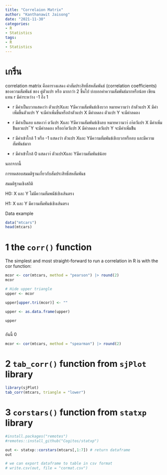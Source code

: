 ```yaml
---
title: "Correlaion Matrix"
author: "Kanthanawit Jaisong"
date: "2021-11-30"
categories:
- R
- Statistics
tags:
- R
- Statistics
---
```


# เกริ่น

correlation matrix คือตารางแสดง ค่าสัมประสิทธิ์สหสัมพันธ์ (correlation coefficients) ของความสัมพันธ์ ของ คู่ตัวแปร หรือ มากกว่า 2 ขึ้นไป บ่งบอกค่าความสัมพันธ์มากหรือน้อย เขียนแทน r มีค่าระหว่าง -1 ถึง 1

-   r มีค่าเป็นบวกแสดงว่า ตัวแปรXและ Yมีความสัมพันธ์เชิงบวก หมายความว่า ถ้าตัวแปร X มีค่าเพิ่มขึ้นตัวแปร Y จะมีค่าเพิ่มขึ้นหรือถ้าตัวแปร X มีค่าลดลง ตัวแปร Y จะมีค่าลดลง

-   r มีค่าเป็นลบ แสดงวา่ ตวัแปร Xและ Yมีความสัมพันธ์เชิงลบ หมายความวา่ ถา้ตวัแปร X มีค่าเพิ่มข้ึนตวแปร ั Y จะมีค่าลดลง หรือถา้ตวัแปร X มีค่าลดลง ตวัแปร Y จะมีค่าเพิ่มข้ึน

-    r มีค่าเข้าใกล้ 1 หรือ -1 แสดงว่า ตัวแปร Xและ Yมีความสัมพันธ์เชิงบวกหรือลบ และมีความสัมพันธ์มาก

-   r มีค่าเข้าใกล้ 0 แสดงวา่ ตัวแปรXและ Yมีความสัมพันธ์น้อย

นอกจากนี้

การทดสอบสมมติฐานเกี่ยวกับสัมประสิทธิ์สหสัมพันธ



สมมติฐานเชิงสถิติ

H0: X และ Y ไม่มีความสัมพนัธ์เชิงเส้นตรง

H1: X และ Y มีความสัมพันธ์เชิงเส้นตรง

Data example

```r
data("mtcars")
head(mtcars)
```

# 1 the `corr()` function

The simplest and most straight-forward to run a correlation in R is with the cor function:

```r
mcor <- cor(mtcars, method = "pearson") |> round(2)
mcor
```

```r
# Hide upper triangle
upper <- mcor

upper[upper.tri(mcor)] <- ""

upper <- as.data.frame(upper)

upper
```

```r

```

อันนี้ 0

```r
mcor <- cor(mtcars, method = "spearman") |> round(2)
```

# 2 `tab_corr()` function from `sjPlot` library

```r
library(sjPlot)
tab_corr(mtcars, triangle = "lower")
```

# 3 `corstars()` function from `statxp` library

```r
#install.packages("remotes")
#remotes::install_github("Cogitos/statxp")

out <- statxp::corstars(mtcars[,1:7]) # return dataframe
out

# we can export dataframe to table in csv format
# write.csv(out, file = "cormat.csv")
```
